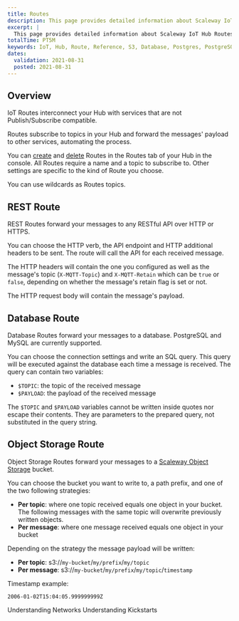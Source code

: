 ```yaml
---
title: Routes
description: This page provides detailed information about Scaleway IoT Hub Routes.
excerpt: |
  This page provides detailed information about Scaleway IoT Hub Routes.
totalTime: PT5M
keywords: IoT, Hub, Route, Reference, S3, Database, Postgres, PostgreSQL, MySQL, REST, API, AI, Inference
dates:
  validation: 2021-08-31
  posted: 2021-08-31
---
```


## Overview

IoT Routes interconnect your Hub with services that are not Publish/Subscribe compatible.

Routes subscribe to topics in your Hub and forward the messages' payload to other services, automating the process.

You can [create](/iot/iot-hub/how-to/create-route) and [delete](/iot/iot-hub/how-to/delete-route) Routes in the Routes tab of your Hub in the console. All Routes require a name and a topic to subscribe to. Other settings are specific to the kind of Route you choose.

<Message type="tip">

  You can use wildcards as Routes topics.

</Message>

## REST Route

REST Routes forward your messages to any RESTful API over HTTP or HTTPS.

You can choose the HTTP verb, the API endpoint and HTTP additional headers to be sent. The route will call the API for each received message.

The HTTP headers will contain the one you configured as well as the message's topic (`X-MQTT-Topic`) and `X-MQTT-Retain` which can be `true` or `false`, depending on whether the message's retain flag is set or not.

The HTTP request body will contain the message's payload.

## Database Route

Database Routes forward your messages to a database. PostgreSQL and MySQL are currently supported.

You can choose the connection settings and write an SQL query. This query will be executed against the database each time a message is received. The query can contain two variables:

- `$TOPIC`: the topic of the received message
- `$PAYLOAD`: the payload of the received message

<Message type="note">

  The `$TOPIC` and `$PAYLOAD` variables cannot be written inside quotes nor escape their contents. They are parameters to the prepared query, not substituted in the query string.

</Message>

## Object Storage Route

Object Storage Routes forward your messages to a [Scaleway Object Storage](https://www.scaleway.com/en/docs/storage/object/quickstart/) bucket.

You can choose the bucket you want to write to, a path prefix, and one of the two following strategies:

- **Per topic**: where one topic received equals one object in your bucket. The following messages with the same topic will overwrite previously written objects.
- **Per message**: where one message received equals one object in your bucket

Depending on the strategy the message payload will be written:

- **Per topic**: s3://`my-bucket`/`my/prefix`/`my/topic`
- **Per message**: s3://`my-bucket`/`my/prefix`/`my/topic`/`timestamp`

Timestamp example: 

```
2006-01-02T15:04:05.999999999Z
```

<Navigation title="See Also">
  <PreviousButton to="/iot/iot-hub/reference-content/networks/">Understanding Networks</PreviousButton>
  <NextButton to="/iot/iot-hub/reference-content/kickstarts/">Understanding Kickstarts</NextButton>
</Navigation>
